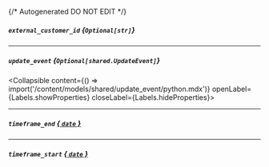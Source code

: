 {/* Autogenerated DO NOT EDIT  */}

##### `external_customer_id` *{`Optional[str]`}*

---
##### `update_event` *{`Optional[shared.UpdateEvent]`}*
<Collapsible content={() => import('/content/models/shared/update_event/python.mdx')} openLabel={Labels.showProperties} closeLabel={Labels.hideProperties}>
</Collapsible>

---
##### `timeframe_end` [*{ `date` }*](https://docs.python.org/3/library/datetime.html#date-objects)

---
##### `timeframe_start` [*{ `date` }*](https://docs.python.org/3/library/datetime.html#date-objects)


